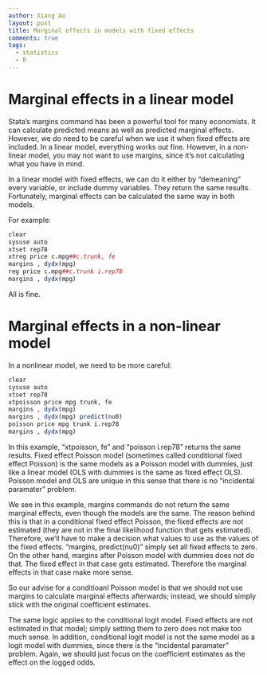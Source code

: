 ```yaml
---
author: Xiang Ao
layout: post
title: Marginal effects in models with fixed effects
comments: true
tags:
  - statistics
  - R
---
```


# Marginal effects in a linear model


Stata's margins command has been a powerful tool for many economists.  It can calculate predicted means as well as predicted marginal effects.  However, we do need to be careful when we use it when fixed effects are included.  In a linear model, everything works out fine.  However, in a non-linear model, you may not want to use margins, since it's not calculating what you have in mind.

In a linear model with fixed effects, we can do it either by "demeaning" every variable, or include dummy variables.  They return the same results.  Fortunately, marginal effects can be calculated the same way in both models.

For example:


```r
clear
sysuse auto
xtset rep78
xtreg price c.mpg##c.trunk, fe
margins , dydx(mpg)
reg price c.mpg##c.trunk i.rep78
margins , dydx(mpg)

```

All is fine.

# Marginal effects in a non-linear model

In a nonlinear model, we need to be more careful:

```r
clear
sysuse auto
xtset rep78
xtpoisson price mpg trunk, fe
margins , dydx(mpg)
margins , dydx(mpg) predict(nu0)
poisson price mpg trunk i.rep78
margins , dydx(mpg)

```

In this example, "xtpoisson, fe" and "poisson i.rep78" returns the
same results.  Fixed effect Poisson model (sometimes called
conditional fixed effect Poisson) is the same models as a Poisson
model with dummies, just like a linear model (OLS with dummies is the
same as fixed effect OLS). Poisson model and OLS are unique in this
sense that there is no "incidental paramater" problem.

We see in this example, margins commands do not return the same
marginal effects, even though the models are the same.  The reason
behind this is that in a conditional fixed effect Poisson, the fixed
effects are not estimated (they are not in the final likelihood
function that gets estimated).  Therefore, we'll have to make a
decision what values to use as the values of the fixed effects.
"margins, predict(nu0)" simply set all fixed effects to zero.  On the
other hand, margins after Poisson model with dummies does not do that.
The fixed effect in that case gets estimated.  Therefore the marginal
effects in that case make more sense.

So our advise for a conditioanl Poisson model is that we should not
use margins to calculate marginal effects afterwards; instead, we
should simply stick with the original coefficient estimates.  

The same logic applies to the conditional logit model.  Fixed effects
are not estimated in that model; simply setting them to zero does not
make too much sense.  In addition, conditional logit model is not the
same model as a logit model with dummies, since there is the
"incidental paramater" problem.  Again, we should just focus on the
coefficient estimates as the effect on the logged odds.





